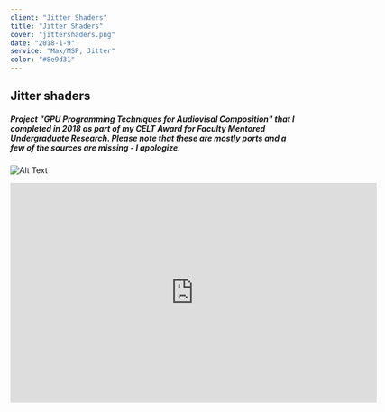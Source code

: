 ```yaml
---
client: "Jitter Shaders"
title: "Jitter Shaders"
cover: "jittershaders.png"
date: "2018-1-9"
service: "Max/MSP, Jitter"
color: "#8e9d31"
---
```



## Jitter shaders
##### Project "GPU Programming Techniques for Audiovisal Composition" that I completed in 2018 as part of my CELT Award for Faculty Mentored Undergraduate Research. Please note that these are mostly ports and a few of the sources are missing - I apologize.
![Alt Text](poster.png "Image Title")
<div style="text-align: center;">
<iframe width="650" height="390" src="https://www.youtube.com/embed/qofgslJtRsY" frameborder="0" allow="accelerometer; encrypted-media; gyroscope; picture-in-picture" allowfullscreen></iframe>
</div>
